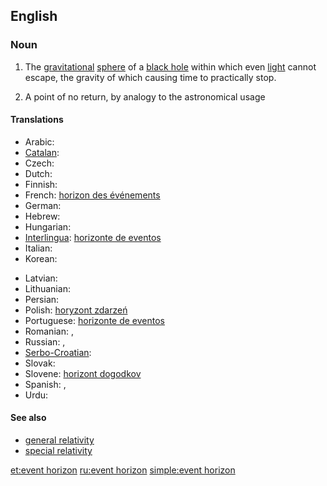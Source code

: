 {{wikipedia}}
==English==

===Noun===
{{en-noun|sg=[[event]] [[horizon]]}}

# {{astrophysics}} The [[gravitational]] [[sphere]] of a [[black hole]] within which even [[light]] cannot escape, the gravity of which causing time to practically stop.
# A point of no return, by analogy to the astronomical usage

====Translations====
{{trans-top|gravitational sphere within which light cannot escape}}
* Arabic: {{t|ar|أفق الحدث|sc=Arab}}
* [[Catalan]]: {{t|ca|horitzó d'esdeveniments|m}}
* Czech: {{t-|cs|horizont událostí|m}}
* Dutch: {{t|nl|waarnemingshorizon}}
* Finnish: {{t-|fi|tapahtumahorisontti}}
* French: [[horizon des événements]] {{m}}
* German: {{t+|de|Ereignishorizont|m}}
* Hebrew: {{t|he|אופק אירועים|sc=Hebr}}
* Hungarian: {{t|hu|eseményhorizont}}
* [[Interlingua]]: [[horizonte de eventos]]
* Italian: {{t|it|orizzonte degli eventi|m}}
* Korean: {{t|ko|사상의 지평선|tr=sasang'ui jiphyeoseon|sc=Kore}}
{{trans-mid}}
* Latvian: {{t|lv|notikumu horizonts|m}}
* Lithuanian: {{t|lt|įvykių horizontas|m}}
* Persian: {{t|fa|افق رویداد|sc=fa-Arab}}
* Polish: [[horyzont zdarzeń]] {{m}}
* Portuguese: [[horizonte de eventos]] {{m}}
* Romanian: {{t|ro|orizontul evenimentelor}},  {{t|ro|orizont de evenimente}}
* Russian: {{t|ru|горизонт событий|m|tr=gorizónt sobýtij|sc=Cyrl}},  {{t|ru|сфера Шварцшильда|f|tr=sféra Švárcšil’da|sc=Cyrl}}
* [[Serbo-Croatian]]: {{t|sh|horizont događaja}}
* Slovak: {{t|sk|horizont udalostí}}
* Slovene: [[horizont dogodkov]] {{m}}
* Spanish: {{t|es|horizonte de sucesos|m}},  {{t|es|horizonte de eventos|m}}
* Urdu: {{t|ur|افق وقیعہ|sc=ur-Arab}}
{{trans-bottom}}

====See also====
*[[general relativity]]
*[[special relativity]]

[[et:event horizon]]
[[ru:event horizon]]
[[simple:event horizon]]